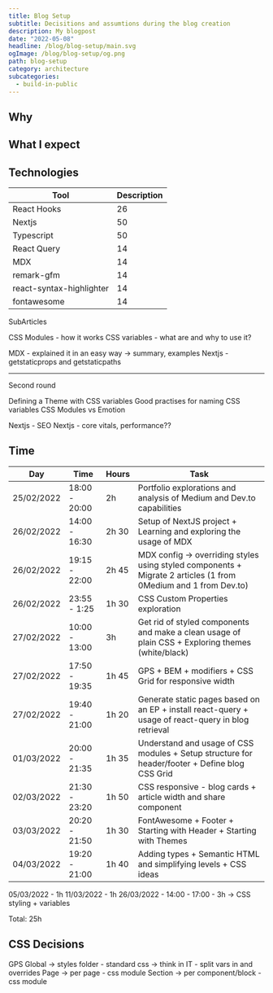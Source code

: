 ```yaml
---
title: Blog Setup
subtitle: Decisitions and assumtions during the blog creation
description: My blogpost
date: "2022-05-08"
headline: /blog/blog-setup/main.svg
ogImage: /blog/blog-setup/og.png
path: blog-setup
category: architecture
subcategories:
  - build-in-public
---
```


## Why

## What I expect

## Technologies

| Tool                     | Description |
| ------------------------ | ----------- |
| React Hooks              | 26          |
| Nextjs                   | 50          |
| Typescript               | 50          |
| React Query              | 14          |
| MDX                      | 14          |
| remark-gfm               | 14          |
| react-syntax-highlighter | 14          |
| fontawesome              | 14          |

SubArticles

CSS Modules - how it works
CSS variables - what are and why to use it?

MDX - explained it in an easy way -> summary, examples
Nextjs - getstaticprops and getstaticpaths

---

Second round

Defining a Theme with CSS variables
Good practises for naming CSS variables
CSS Modules vs Emotion

Nextjs - SEO
Nextjs - core vitals, performance??

## Time

| Day        | Time          | Hours | Task                                                                                                            |
| ---------- | ------------- | ----- | --------------------------------------------------------------------------------------------------------------- |
| 25/02/2022 | 18:00 - 20:00 | 2h    | Portfolio explorations and analysis of Medium and Dev.to capabilities                                           |
| 26/02/2022 | 14:00 - 16:30 | 2h 30 | Setup of NextJS project + Learning and exploring the usage of MDX                                               |
| 26/02/2022 | 19:15 - 22:00 | 2h 45 | MDX config -> overriding styles using styled components + Migrate 2 articles (1 from 0Medium and 1 from Dev.to) |
| 26/02/2022 | 23:55 - 1:25  | 1h 30 | CSS Custom Properties exploration                                                                               |
| 27/02/2022 | 10:00 - 13:00 | 3h    | Get rid of styled components and make a clean usage of plain CSS + Exploring themes (white/black)               |
| 27/02/2022 | 17:50 - 19:35 | 1h 45 | GPS + BEM + modifiers + CSS Grid for responsive width                                                           |
| 27/02/2022 | 19:40 - 21:00 | 1h 20 | Generate static pages based on an EP + install react-query + usage of react-query in blog retrieval             |
| 01/03/2022 | 20:00 - 21:35 | 1h 35 | Understand and usage of CSS modules + Setup structure for header/footer + Define blog CSS Grid                  |
| 02/03/2022 | 21:30 - 23:20 | 1h 50 | CSS responsive - blog cards + article width and share component                                                 |
| 03/03/2022 | 20:20 - 21:50 | 1h 30 | FontAwesome + Footer + Starting with Header + Starting with Themes                                              |
| 04/03/2022 | 19:20 - 21:00 | 1h 40 | Adding types + Semantic HTML and simplifying levels + CSS ideas                                                 |

05/03/2022 - 1h
11/03/2022 - 1h
26/03/2022 - 14:00 - 17:00 - 3h -> CSS styling + variables

Total: 25h

## CSS Decisions

GPS
Global -> styles folder - standard css -> think in IT - split vars in and overrides
Page -> per page - css module
Section -> per component/block - css module
